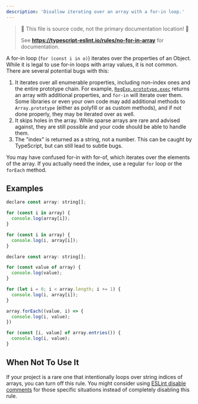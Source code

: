 ```yaml
---
description: 'Disallow iterating over an array with a for-in loop.'
---
```



> 🛑 This file is source code, not the primary documentation location! 🛑
>
> See **https://typescript-eslint.io/rules/no-for-in-array** for documentation.

A for-in loop (`for (const i in o)`) iterates over the properties of an Object.
While it is legal to use for-in loops with array values, it is not common. There are several potential bugs with this:

1. It iterates over all enumerable properties, including non-index ones and the entire prototype chain. For example, [`RegExp.prototype.exec`](https://developer.mozilla.org/en-US/docs/Web/JavaScript/Reference/Global_Objects/RegExp/exec) returns an array with additional properties, and `for-in` will iterate over them. Some libraries or even your own code may add additional methods to `Array.prototype` (either as polyfill or as custom methods), and if not done properly, they may be iterated over as well.
2. It skips holes in the array. While sparse arrays are rare and advised against, they are still possible and your code should be able to handle them.
3. The "index" is returned as a string, not a number. This can be caught by TypeScript, but can still lead to subtle bugs.

You may have confused for-in with for-of, which iterates over the elements of the array. If you actually need the index, use a regular `for` loop or the `forEach` method.

## Examples

<Tabs>
<TabItem value="❌ Incorrect">

```js
declare const array: string[];

for (const i in array) {
  console.log(array[i]);
}

for (const i in array) {
  console.log(i, array[i]);
}
```

</TabItem>
<TabItem value="✅ Correct">

```js
declare const array: string[];

for (const value of array) {
  console.log(value);
}

for (let i = 0; i < array.length; i += 1) {
  console.log(i, array[i]);
}

array.forEach((value, i) => {
  console.log(i, value);
})

for (const [i, value] of array.entries()) {
  console.log(i, value);
}
```

</TabItem>
</Tabs>

## When Not To Use It

If your project is a rare one that intentionally loops over string indices of arrays, you can turn off this rule.
You might consider using [ESLint disable comments](https://eslint.org/docs/latest/use/configure/rules#using-configuration-comments-1) for those specific situations instead of completely disabling this rule.
